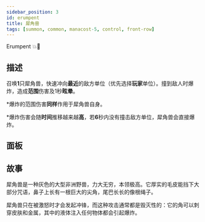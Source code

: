 ```yaml
---
sidebar_position: 3
id: erumpent
title: 犀角兽
tags: [summon, common, manacost-5, control, front-row]
---
```


Erumpent 💥🦏

<!--truncate-->



<CardBasics cardKey={id}/>

## 描述

召唤**1**只犀角兽，快速冲向**最近**的敌方单位（优先选择**玩家**单位）。撞到敌人时爆炸，造成**范围**伤害及1秒**眩晕**。

*爆炸的范围伤害**同样**作用于犀角兽自身。

*爆炸伤害会随**时间**推移越来越**高**，若**6**秒内没有撞击敌方单位，犀角兽会直接爆炸。

## 面板


<LevelComponent/>


<CardDynamicTable cardKey={id}/>


<CardComplexTable cardKey={id}/>

## 故事

犀角兽是一种灰色的大型非洲野兽，力大无穷，本领极高。它厚实的毛皮能挡下大部分咒语，鼻子上长有一根巨大的尖角，尾巴长长的像根绳子。

犀角兽只在被激怒时才会发起冲锋，而这种攻击通常都是毁灭性的：它的角可以刺穿皮肤和金属，其中的液体注入任何物体都会引起爆炸。

